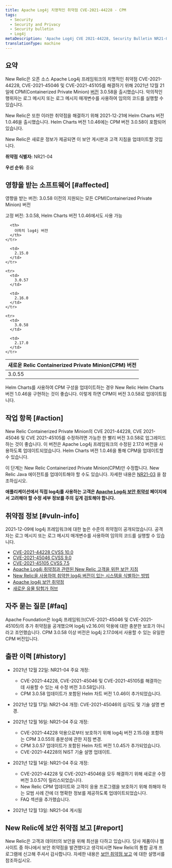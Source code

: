 ```yaml
---
title: Apache Log4j 치명적인 취약점 CVE-2021-44228 - CPM
tags:
  - Security
  - Security and Privacy
  - Security bulletin
  - Log4j
metaDescription: 'Apache Log4j CVE 2021-44228, Security Bulletin NR21-04 (Containerized Private Minions)'
translationType: machine
---
```


## 요약

New Relic은 오픈 소스 Apache Log4j 프레임워크의 치명적인 취약점 CVE-2021-44228, CVE-2021-45046 및 CVE-2021-45105를 해결하기 위해 2021년 12월 21일에 CPM(Containerized Private Minion) [버전](/docs/release-notes/synthetics-release-notes/containerized-private-minions-release-notes/containerized-private-minion-cpm-3058/) 3.0.58을 출시했습니다. 악의적인 행위자는 로그 메시지 또는 로그 메시지 매개변수를 사용하여 임의의 코드를 실행할 수 있습니다.

New Relic은 또한 이러한 취약점을 해결하기 위해 2021-12-21에 Helm Charts 버전 1.0.46을 출시했습니다. Helm Charts 버전 1.0.46에는 CPM 버전 3.0.58이 포함되어 있습니다.

New Relic은 새로운 정보가 제공되면 이 보안 게시판과 고객 지침을 업데이트할 것입니다.

**취약점 식별자:** NR21-04

**우선 순위:** 중요

## 영향을 받는 소프트웨어 [#affected]

영향을 받는 버전: 3.0.58 이전의 지원되는 모든 CPM(Containerized Private Minion) 버전

고정 버전: 3.0.58, Helm Charts 버전 1.0.46에서도 사용 가능

<table>
  <thead>
    <tr>
      <th>
        새로운 Relic Containerized Private Minion(CPM) 버전
      </th>

      <th>
        아파치 log4j 버전
      </th>
    </tr>
  </thead>

  <tbody>
    <tr>
      <td>
        3.0.55
      </td>

      <td>
        2.15.0
      </td>
    </tr>

    <tr>
      <td>
        3.0.57
      </td>

      <td>
        2.16.0
      </td>
    </tr>

    <tr>
      <td>
        3.0.58
      </td>

      <td>
        2.17.0
      </td>
    </tr>
  </tbody>
</table>

Helm Charts를 사용하여 CPM 구성을 업데이트하는 경우 New Relic Helm Charts 버전 1.0.46을 구현하는 것이 좋습니다. 이렇게 하면 CPM이 버전 3.0.58로 업데이트됩니다.

## 작업 항목 [#action]

New Relic Containerized Private Minion의 CVE 2021-44228, CVE 2021-45046 및 CVE 2021-45105를 수정하려면 가능한 한 빨리 버전 3.0.58로 업그레이드하는 것이 좋습니다. 이 버전은 Apache Log4j 프레임워크의 수정된 2.17.0 버전을 사용하도록 업데이트되었습니다. Helm Charts 버전 1.0.46을 통해 CPM을 업데이트할 수 있습니다.

이 단계는 New Relic Containerized Private Minion(CPM)만 수정합니다. New Relic Java 에이전트를 업데이트해야 할 수도 있습니다. 자세한 내용은 [NR21-03](/docs/security/new-relic-security/security-bulletins/security-bulletin-nr21-03) 을 참조하십시오.

**애플리케이션에서 직접 log4j를 사용하는 고객은 [Apache Log4j 보안 취약성](https://logging.apache.org/log4j/2.x/security.html) 페이지에서 고려해야 할 수정 세부 정보를 주의 깊게 검토해야 합니다.**

## 취약점 정보 [#vuln-info]

2021-12-09에 log4j 프레임워크에 대한 높은 수준의 취약점이 공개되었습니다. 공격자는 로그 메시지 또는 로그 메시지 매개변수를 사용하여 임의의 코드를 실행할 수 있습니다.

* [CVE-2021-44228 CVSS 10.0](https://cve.mitre.org/cgi-bin/cvename.cgi?name=CVE-2021-44228)
* [CVE-2021-45046 CVSS 9.0](https://cve.mitre.org/cgi-bin/cvename.cgi?name=CVE-2021-45046)
* [CVE-2021-45105 CVSS 7.5](https://cve.mitre.org/cgi-bin/cvename.cgi?name=CVE-2021-45105)
* [Apache Log4j 취약점과 관련된 New Relic 고객을 위한 보안 지침](https://newrelic.com/blog/nerdlog/security-guidance-for-log4j)
* [New Relic을 사용하여 취약한 log4j 버전이 있는 시스템을 식별하는 방법](https://newrelic.com/blog/how-to-relic/new-relic-log4j-detection)
* [Apache log4j 보안 취약점](https://logging.apache.org/log4j/2.x/security.html)
* [새로운 유물 탐험가 허브](https://discuss.newrelic.com/t/log4j-zero-day-vulnerability-and-the-new-relic-java-agent/170322)

## 자주 묻는 질문 [#faq]

<CollapserGroup>
  <Collapser
    id="357-update"
    title="이미 CPM 3.0.55로 업데이트했습니다. 3.0.58로 업데이트해야 합니까?"
  >
    Apache Foundation은 log4j 프레임워크(CVE-2021-45046 및 CVE-2021-45105)의 추가 취약점을 공개했으며 log4j v2.16.0이 악용에 대한 충분한 보호가 아니라고 조언했습니다. CPM 3.0.58 이상 버전은 log4j 2.17.0에서 사용할 수 있는 유일한 CPM 버전입니다.
  </Collapser>
</CollapserGroup>

## 출판 이력 [#history]

* 2021년 12월 22일: NR21-04 주요 개정:

  * CVE-2021-44228, CVE-2021-45046 및 CVE-2021-45105를 해결하는 데 사용할 수 있는 새 수정 버전 3.0.58입니다.
  * CPM 3.0.58 업데이트가 포함된 Helm 차트 버전 1.0.46이 추가되었습니다.

* 2021년 12월 17일: NR21-04 개정: CVE-2021-45046의 심각도 및 기술 설명 변경.

* 2021년 12월 16일: NR21-04 주요 개정:

  * CVE-2021-44228 악용으로부터 보호하기 위해 log4j 버전 2.15.0을 포함하는 CPM 3.0.55의 충분성에 관한 지침 변경.
  * CPM 3.0.57 업데이트가 포함된 Helm 차트 버전 1.0.45가 추가되었습니다.
  * CVE-2021-44228의 NIST 기술 설명 업데이트.

* 2021년 12월 14일: NR21-04 주요 개정:

  * CVE-2021-44228 및 CVE-2021-45046을 모두 해결하기 위해 새로운 수정 버전 3.0.57이 릴리스되었습니다.
  * New Relic CPM 업데이트와 고객이 응용 프로그램을 보호하기 위해 취해야 하는 모범 사례 간에 더 명확한 정보를 제공하도록 업데이트되었습니다.
  * FAQ 섹션을 추가했습니다.

* 2021년 12월 13일: NR21-04 게시됨

## New Relic에 보안 취약점 보고 [#report]

New Relic은 고객과 데이터의 보안을 위해 최선을 다하고 있습니다. 당사 제품이나 웹사이트 중 하나에서 보안 취약점을 발견했다고 생각되시면 New Relic의 통합 공개 프로그램에 신고해 주셔서 감사합니다. 자세한 내용은 [보안 취약점 보고](/docs/security/new-relic-security/data-privacy/reporting-security-vulnerabilities) 에 대한 설명서를 참조하십시오.